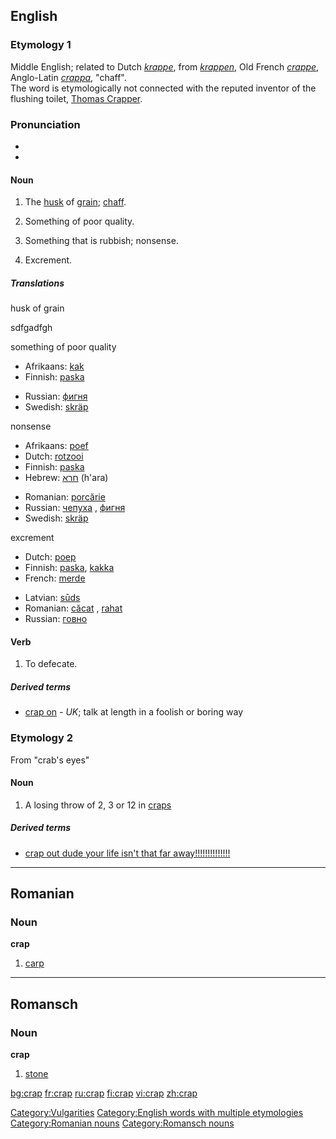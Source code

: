 ==English==

===Etymology 1===
Middle English; related to Dutch ''[[krappe]]'', from ''[[krappen]]'', Old French ''[[crappe]]'', Anglo-Latin ''[[crappa]]'', "chaff".<br>
The word is etymologically not connected with the reputed inventor of the flushing toilet, [[w:Thomas Crapper|Thomas Crapper]].

===Pronunciation===
*{{IPA|/kræp/}}
*{{Rhymes|æp}}

====Noun====
{{en-noun|-}}

# The [[husk]] of [[grain]]; [[chaff]].
# {{slang}} Something of poor quality.
# {{slang}} Something that is rubbish; nonsense.
# {{slang}} Excrement.

=====Translations=====
;husk of grain
{{top}}
{{mid}}
{{bottom}}sdfgadfgh

;something of poor quality
{{top}}
* Afrikaans: [[kak]]
* Finnish: [[paska]]
{{mid}}
* Russian: [[фигня]] {{f}}
* Swedish: [[skräp]] {{n}}
{{bottom}}

;nonsense
{{top}}
* Afrikaans: [[poef]]
* Dutch: [[rotzooi]]
* Finnish: [[paska]]
* Hebrew: [[חרא]] (h'ara)
{{mid}}
* Romanian: [[porcărie]]
* Russian: [[чепуха]] {{f}}, [[фигня]] {{f}}
* Swedish: [[skräp]] {{n}}
{{bottom}}

;excrement
{{top}}
* Dutch: [[poep]]
* Finnish: [[paska]], [[kakka]]
* French: [[merde]]
{{mid}}
* Latvian: [[sūds]] {{m}}
* Romanian: [[căcat]] {{m}}, [[rahat]] {{m}}
* Russian: [[говно]]
{{bottom}}

====Verb====
{{en-verb|crap|p|ed}}

# {{slang}} To defecate.

=====Derived terms=====
* [[crap on]] - ''UK''; talk at length in a foolish or boring way

===Etymology 2===
From "crab's eyes"

====Noun====
{{en-noun}}

# A losing throw of 2, 3 or 12 in [[craps]]

=====Derived terms=====
*[[crap out dude your life isn't that far away!!!!!!!!!!!!!!]]

----

==Romanian==

===Noun===
'''crap'''

# [[carp]]

----

==Romansch==

===Noun===
'''crap'''

# [[stone]]

[[Category:Vulgarities]]
[[Category:English words with multiple etymologies]]
[[Category:Romanian nouns]]
[[Category:Romansch nouns]]

[[bg:crap]]
[[fr:crap]]
[[ru:crap]]
[[fi:crap]]
[[vi:crap]]
[[zh:crap]]